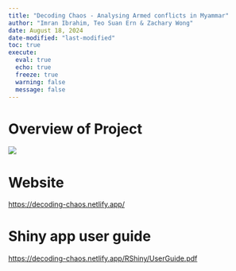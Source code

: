 ```yaml
---
title: "Decoding Chaos - Analysing Armed conflicts in Myammar"
author: "Imran Ibrahim, Teo Suan Ern & Zachary Wong"
date: August 18, 2024
date-modified: "last-modified"
toc: true
execute: 
  eval: true
  echo: true
  freeze: true
  warning: false
  message: false
---
```


# Overview of Project

![](images/ISSS608_AY2023-24-G1-Group05-PosterDraft-300324-1138PM.jpg)

# Website

<https://decoding-chaos.netlify.app/>

# Shiny app user guide

<https://decoding-chaos.netlify.app/RShiny/UserGuide.pdf>
